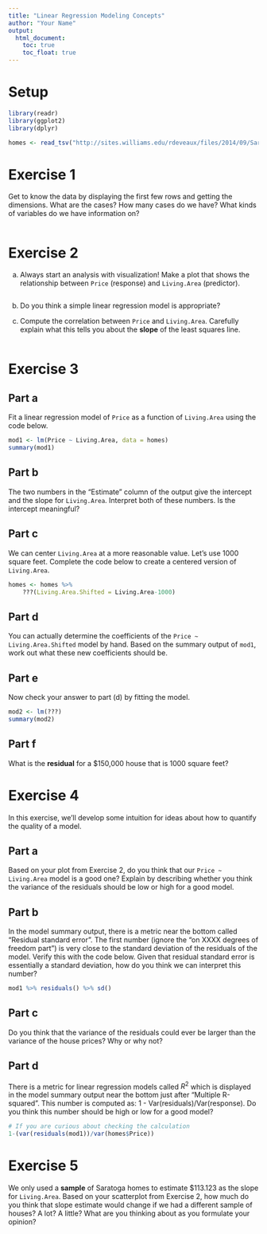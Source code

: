 ```yaml
---
title: "Linear Regression Modeling Concepts"
author: "Your Name"
output: 
  html_document:
    toc: true
    toc_float: true
---
```


# Setup

```r
library(readr)
library(ggplot2)
library(dplyr)

homes <- read_tsv("http://sites.williams.edu/rdeveaux/files/2014/09/Saratoga.txt")
```



# Exercise 1

Get to know the data by displaying the first few rows and getting the dimensions. What are the cases? How many cases do we have? What kinds of variables do we have information on?

```r

```




# Exercise 2

a. Always start an analysis with visualization! Make a plot that shows the relationship between `Price` (response) and `Living.Area` (predictor).

```r

```

b. Do you think a simple linear regression model is appropriate?


c. Compute the correlation between `Price` and `Living.Area`. Carefully explain what this tells you about the **slope** of the least squares line.

```r

```


# Exercise 3

## Part a

Fit a linear regression model of `Price` as a function of `Living.Area` using the code below.

```r
mod1 <- lm(Price ~ Living.Area, data = homes)
summary(mod1)
```

## Part b

The two numbers in the "Estimate" column of the output give the intercept and the slope for `Living.Area`. Interpret both of these numbers. Is the intercept meaningful?

## Part c

We can center `Living.Area` at a more reasonable value. Let's use 1000 square feet. Complete the code below to create a centered version of `Living.Area`.

```r
homes <- homes %>%
    ???(Living.Area.Shifted = Living.Area-1000)
```

## Part d

You can actually determine the coefficients of the `Price ~ Living.Area.Shifted` model by hand. Based on the summary output of `mod1`, work out what these new coefficients should be.

## Part e

Now check your answer to part (d) by fitting the model.

```r
mod2 <- lm(???)
summary(mod2)
```

## Part f

What is the **residual** for a $150,000 house that is 1000 square feet?





# Exercise 4

In this exercise, we'll develop some intuition for ideas about how to quantify the quality of a model.

## Part a

Based on your plot from Exercise 2, do you think that our `Price ~ Living.Area` model is a good one? Explain by describing whether you think the variance of the residuals should be low or high for a good model.

## Part b

In the model summary output, there is a metric near the bottom called "Residual standard error". The first number (ignore the "on XXXX degrees of freedom part") is very close to the standard deviation of the residuals of the model. Verify this with the code below. Given that residual standard error is essentially a standard deviation, how do you think we can interpret this number?

```r
mod1 %>% residuals() %>% sd()
```

## Part c

Do you think that the variance of the residuals could ever be larger than the variance of the house prices? Why or why not?

## Part d

There is a metric for linear regression models called $R^2$ which is displayed in the model summary output near the bottom just after "Multiple R-squared". This number is computed as: 1 - Var(residuals)/Var(response). Do you think this number should be high or low for a good model?

```r
# If you are curious about checking the calculation
1-(var(residuals(mod1))/var(homes$Price))
```





# Exercise 5

We only used a **sample** of Saratoga homes to estimate $113.123 as the slope for `Living.Area`. Based on your scatterplot from Exercise 2, how much do you think that slope estimate would change if we had a different sample of houses? A lot? A little? What are you thinking about as you formulate your opinion?












